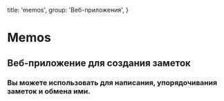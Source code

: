 
  title: 'memos',
  group: 'Веб-приложения',
}

# Memos 
## Веб-приложение для создания заметок
### Вы можете использовать для написания, упорядочивания заметок и обмена ими.


